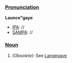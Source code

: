 ===[[Pronunciation]]===
'''Launce"gaye'''
*[[IPA]]: //
*[[SAMPA]]: //
===[[Noun]]===
#''(Obsolete):'' See [[Langegaye]]